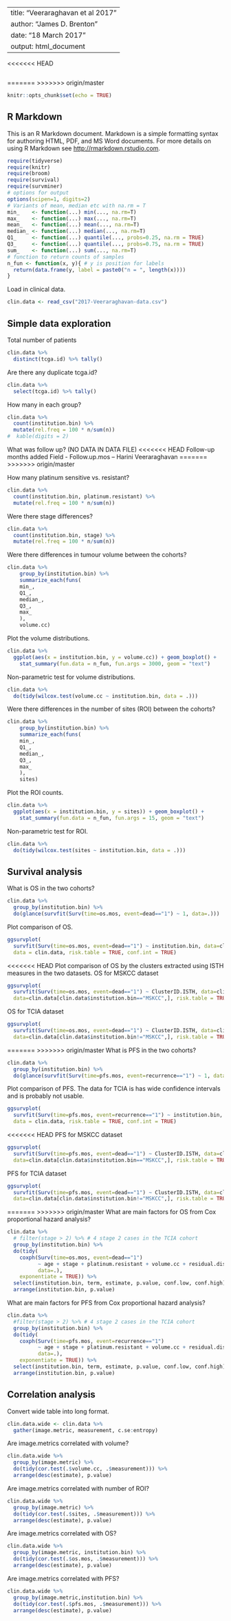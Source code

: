 --
title: "Veeraraghavan et al 2017"
author: "James D. Brenton"
date: "18 March 2017"
output: html_document
---
<<<<<<< HEAD
```r

```
=======
>>>>>>> origin/master

```r
knitr::opts_chunk$set(echo = TRUE)
```

## R Markdown

This is an R Markdown document. Markdown is a simple formatting syntax for authoring HTML, PDF, and MS Word documents. For more details on using R Markdown see <http://rmarkdown.rstudio.com>.

```r
require(tidyverse)
require(knitr)
require(broom)
require(survival)
require(survminer)
# options for output
options(scipen=1, digits=2)
# Variants of mean, median etc with na.rm = T
min_    <- function(...) min(..., na.rm=T)
max_    <- function(...) max(..., na.rm=T)
mean_   <- function(...) mean(..., na.rm=T)
median_ <- function(...) median(..., na.rm=T)
Q1_     <- function(...) quantile(..., probs=0.25, na.rm = TRUE)
Q3_     <- function(...) quantile(..., probs=0.75, na.rm = TRUE)
sum_    <- function(...) sum(..., na.rm=T)
# function to return counts of samples
n_fun <- function(x, y){ # y is position for labels
  return(data.frame(y, label = paste0("n = ", length(x))))
}
```

Load in clinical data.

```r
clin.data <- read_csv("2017-Veeraraghavan-data.csv")
```

## Simple data exploration

Total number of patients

```r
clin.data %>%
  distinct(tcga.id) %>% tally()
```

Are there any duplicate tcga.id?

```r
clin.data %>%
  select(tcga.id) %>% tally()
```

How many in each group?

```r
clin.data %>%
  count(institution.bin) %>%
  mutate(rel.freq = 100 * n/sum(n))
#  kable(digits = 2)
```
What was follow up? (NO DATA IN DATA FILE)
<<<<<<< HEAD
Follow-up months added Field - Follow.up.mos -- Harini Veeraraghavan
=======
>>>>>>> origin/master


How many platinum sensitive vs. resistant?

```r
clin.data %>%
  count(institution.bin, platinum.resistant) %>%
  mutate(rel.freq = 100 * n/sum(n))
```
Were there stage differences?

```r
clin.data %>%
  count(institution.bin, stage) %>%
  mutate(rel.freq = 100 * n/sum(n))
```

Were there differences in tumour volume between the cohorts?

```r
clin.data %>%
    group_by(institution.bin) %>%
    summarize_each(funs(
    min_,
    Q1_,
    median_,
    Q3_,
    max_
    ), 
    volume.cc) 
```

Plot the volume distributions.

```r
clin.data %>%
  ggplot(aes(x = institution.bin, y = volume.cc)) + geom_boxplot() +
    stat_summary(fun.data = n_fun, fun.args = 3000, geom = "text")
```

Non-parametric test for volume distributions.

```r
clin.data %>% 
  do(tidy(wilcox.test(volume.cc ~ institution.bin, data = .)))
```

Were there differences in the number of sites (ROI) between the cohorts?

```r
clin.data %>%
    group_by(institution.bin) %>%
    summarize_each(funs(
    min_,
    Q1_,
    median_,
    Q3_,
    max_
    ), 
    sites) 
```

Plot the ROI counts.

```r
clin.data %>%
  ggplot(aes(x = institution.bin, y = sites)) + geom_boxplot() +
    stat_summary(fun.data = n_fun, fun.args = 15, geom = "text")
```

Non-parametric test for ROI.

```r
clin.data %>% 
  do(tidy(wilcox.test(sites ~ institution.bin, data = .)))
```

## Survival analysis

What is OS in the two cohorts?


```r
clin.data %>% 
  group_by(institution.bin) %>% 
  do(glance(survfit(Surv(time=os.mos, event=dead=="1") ~ 1, data=.)))
```

Plot comparison of OS.

```r
ggsurvplot(
  survfit(Surv(time=os.mos, event=dead=="1") ~ institution.bin, data=clin.data),
  data = clin.data, risk.table = TRUE, conf.int = TRUE)
```

<<<<<<< HEAD
Plot comparison of OS by the clusters extracted using ISTH measures in the two datasets.
OS for MSKCC dataset
```r
ggsurvplot(
  survfit(Surv(time=os.mos, event=dead=="1") ~ ClusterID.ISTH, data=clin.data[clin.data$institution.bin=="MSKCC",]), 
  data=clin.data[clin.data$institution.bin=="MSKCC",], risk.table = TRUE, conf.int = TRUE)
```

OS for TCIA dataset
```r
ggsurvplot(
  survfit(Surv(time=os.mos, event=dead=="1") ~ ClusterID.ISTH, data=clin.data[clin.data$institution.bin!="MSKCC",]), 
  data=clin.data[clin.data$institution.bin!="MSKCC",], risk.table = TRUE, conf.int = TRUE)
```

=======
>>>>>>> origin/master
What is PFS in the two cohorts?

```r
clin.data %>% 
  group_by(institution.bin) %>% 
  do(glance(survfit(Surv(time=pfs.mos, event=recurrence=="1") ~ 1, data=.)))
```
Plot comparison of PFS. The data for TCIA is has wide confidence intervals and is probably not usable.

```r
ggsurvplot(
  survfit(Surv(time=pfs.mos, event=recurrence=="1") ~ institution.bin, data=clin.data),
  data = clin.data, risk.table = TRUE, conf.int = TRUE)
```

<<<<<<< HEAD
PFS for MSKCC dataset
```r
ggsurvplot(
  survfit(Surv(time=pfs.mos, event=dead=="1") ~ ClusterID.ISTH, data=clin.data[clin.data$institution.bin=="MSKCC",]), 
  data=clin.data[clin.data$institution.bin=="MSKCC",], risk.table = TRUE, conf.int = TRUE)
```

PFS for TCIA dataset
```r
ggsurvplot(
  survfit(Surv(time=pfs.mos, event=dead=="1") ~ ClusterID.ISTH, data=clin.data[clin.data$institution.bin!="MSKCC",]), 
  data=clin.data[clin.data$institution.bin!="MSKCC",], risk.table = TRUE, conf.int = TRUE)
```




=======
>>>>>>> origin/master
What are main factors for OS from Cox proportional hazard analysis?

```r
clin.data %>% 
  # filter(stage > 2) %>% # 4 stage 2 cases in the TCIA cohort
  group_by(institution.bin) %>%
  do(tidy(
    coxph(Surv(time=os.mos, event=dead=="1")
          ~ age + stage + platinum.resistant + volume.cc + residual.disease,
          data=.),
    exponentiate = TRUE)) %>%
  select(institution.bin, term, estimate, p.value, conf.low, conf.high) %>%
  arrange(institution.bin, p.value)
```

What are main factors for PFS from Cox proportional hazard analysis?


```r
clin.data %>% 
  #filter(stage > 2) %>% # 4 stage 2 cases in the TCIA cohort
  group_by(institution.bin) %>%
  do(tidy(
    coxph(Surv(time=pfs.mos, event=recurrence=="1")
          ~ age + stage + platinum.resistant + volume.cc + residual.disease,
          data=.),
    exponentiate = TRUE)) %>%
  select(institution.bin, term, estimate, p.value, conf.low, conf.high) %>%
  arrange(institution.bin, p.value)
```       

## Correlation analysis

Convert wide table into long format.

```r
clin.data.wide <- clin.data %>%
  gather(image.metric, measurement, c.se:entropy)
```

Are image.metrics correlated with volume?

```r
clin.data.wide %>%
  group_by(image.metric) %>%
  do(tidy(cor.test(.$volume.cc, .$measurement))) %>%
  arrange(desc(estimate), p.value)
```


Are image.metrics correlated with number of ROI?

```r
clin.data.wide %>%
  group_by(image.metric) %>%
  do(tidy(cor.test(.$sites, .$measurement))) %>%
  arrange(desc(estimate), p.value)
```

Are image.metrics correlated with OS?

```r
clin.data.wide %>%
  group_by(image.metric, institution.bin) %>%
  do(tidy(cor.test(.$os.mos, .$measurement))) %>%
  arrange(desc(estimate), p.value)
```
Are image.metrics correlated with PFS?

```r
clin.data.wide %>%
  group_by(image.metric,institution.bin) %>%
  do(tidy(cor.test(.$pfs.mos, .$measurement))) %>%
  arrange(desc(estimate), p.value)
```
